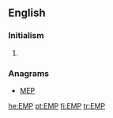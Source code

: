 {{also|emp|Emp.}}
==English==
{{wikipedia|Electromagnetic pulse}}

===Initialism===
{{rfc-header|Initialism}}
{{en-initialism}}

# {{initialism of|electromagnetic pulse|ElectroMagnetic Pulse|lang=en}} {{gloss|It is caused by [[Compton]] recoil of highly excited [[electron]]s.}}

===Anagrams===
* [[MEP#English|MEP]]

[[he:EMP]]
[[pt:EMP]]
[[fi:EMP]]
[[tr:EMP]]